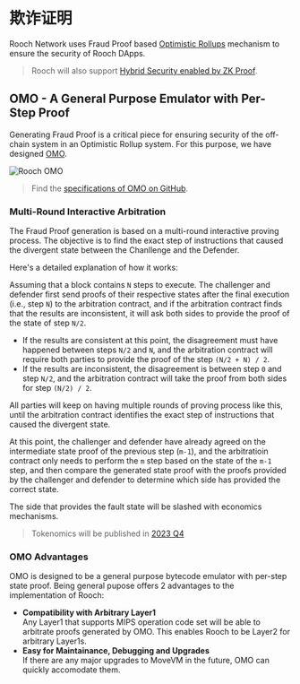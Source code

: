# 欺诈证明

Rooch Network uses Fraud Proof based [Optimistic Rollups](https://ethereum.org/en/developers/docs/scaling/optimistic-rollups/) mechanism to ensure the security of Rooch DApps.

> Rooch will also support [Hybrid Security enabled by ZK Proof](/docs/tech-highlights/hybrid-security).

## OMO - A General Purpose Emulator with Per-Step Proof

Generating Fraud Proof is a critical piece for ensuring security of the off-chain system in an Optimistic Rollup system. For this purpose, we have designed [OMO](https://github.com/rooch-network/omo).


<Image
  src="/docs/rooch-omo.svg"
  alt="Rooch OMO"
  width={500}
  height={500}
  class="mx-auto my-4"
/>

> Find the [specifications of OMO on GitHub](https://github.com/rooch-network/omo/blob/main/docs/guidelines.md).

### Multi-Round Interactive Arbitration

The Fraud Proof generation is based on a multi-round interactive proving process. The objective is to find the exact step of instructions that caused the divergent state between the Chanllenge and the Defender.

Here's a detailed explanation of how it works:

Assuming that a block contains `N` steps to execute. The challenger and defender first send proofs of their respective states after the final execution (i.e., step `N`) to the arbitration contract, and if the arbitration contract finds that the results are inconsistent, it will ask both sides to provide the proof of the state of step `N/2`.

- If the results are consistent at this point, the disagreement must have happened between steps `N/2` and `N`, and the arbitration contract will require both parties to provide the proof of the step `(N/2 + N) / 2`.
- If the results are inconsistent, the disagreement is between step `0` and step `N/2`, and the arbitration contract will take the proof from both sides for step `(N/2) / 2`.

All parties will keep on having multiple rounds of proving process like this, until the arbitration contract identifies the exact step of instructions that caused the divergent state.

At this point, the challenger and defender have already agreed on the intermediate state proof of the previous step (`m-1`), and the arbitratioin contract only needs to perform the `m` step based on the state of the `m-1` step, and then compare the generated state proof with the proofs provided by the challenger and defender to determine which side has provided the correct state.

The side that provides the fault state will be slashed with economics mechanisms.

> Tokenomics will be published in [2023 Q4](/docs/miscellaneous/roadmap#2023-q4---mainnet-ready-testnet)

### OMO Advantages

OMO is designed to be a general purpose bytecode emulator with per-step state proof. Being general pupose offers 2 advantages to the implementation of Rooch:

- **Compatibility with Arbitrary Layer1**  
  Any Layer1 that supports MIPS operation code set will be able to arbitrate proofs generated by OMO. This enables Rooch to be Layer2 for arbitrary Layer1s.
- **Easy for Maintainance, Debugging and Upgrades**  
  If there are any major upgrades to MoveVM in the future, OMO can quickly accomodate them.
